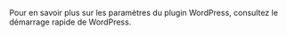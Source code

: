 
<Integration />

Pour en savoir plus sur les paramètres du plugin WordPress, consultez <MainSiteUrl href="/quick-starts/wordpress-plugin">le démarrage rapide de WordPress</MainSiteUrl>.
